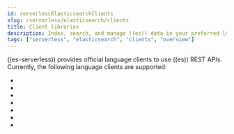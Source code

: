 ```yaml
---
id: serverlessElasticsearchClients
slug: /serverless/elasticsearch/clients
title: Client libraries
description: Index, search, and manage ((es)) data in your preferred language.
tags: ["serverless", "elasticsearch", "clients", "overview"]
---
```


<DocBadge template="technical preview" />
((es-serverless)) provides official language clients to use ((es)) REST APIs.
Currently, the following language clients are supported:

- <DocLink id="serverlessElasticsearchGoGettingStarted" text="Go" />
- <DocLink id="serverlessElasticsearchJavaGettingStarted" text="Java" />
- <DocLink id="serverlessElasticsearchDotNetGettingStarted" text=".NET" />
- <DocLink id="serverlessElasticsearchNodejsGettingStarted" text="Node.JS" />
- <DocLink id="serverlessElasticsearchPhpGettingStarted" text="PHP" />
- <DocLink id="serverlessElasticsearchPythonGettingStarted" text="Python" />
- <DocLink id="serverlessElasticsearchRubyGettingStarted" text="Ruby" />

